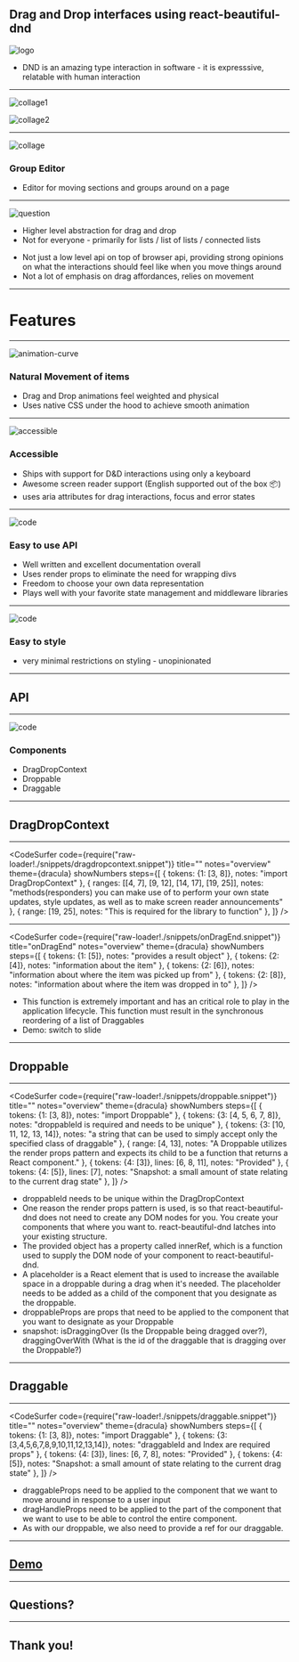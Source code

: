 



<Head>
  <title>DDC Hackers!</title>
</Head>

## Drag and Drop interfaces using react-beautiful-dnd
![logo](./images/rbdnd-logo.png)

<Notes>
  <ul>
    <li>DND is an amazing type interaction in software - it is expresssive, relatable with human interaction</li>
  </ul>
</Notes>

---


![collage1](./images/collage1.png)

![collage2](./images/collage2.png)

---


![collage](./images/cmsc-editor.png)

### Group Editor
<ul style={{ listStyle: 'none'}}>
  <li>Editor for moving sections and groups around on a page</li>
</ul>

---


![question](./images/question.png)

<ul>
  <li>Higher level abstraction for drag and drop</li>
  <li>Not for everyone - primarily for lists / list of lists / connected lists </li>
</ul>


<Notes>
  <ul>
    <li>Not just a low level api on top of browser api,  providing strong opinions on what the interactions should feel like when you move things around</li>
    <li> Not a lot of emphasis on drag affordances, relies on movement</li>
  </ul>
</Notes>

---

# Features

---


![animation-curve](./images/dnd-ease-in-out-small.png)

### Natural Movement of items
<ul style={{padding: "50px"}}>
    <li>Drag and Drop animations feel weighted and physical</li>
    <li>Uses native CSS under the hood to achieve smooth animation</li>
</ul>

---


![accessible](./images/accessibility.png)

### Accessible
<ul style={{padding: "50px"}}>
    <li>Ships with support for D&D interactions using only a keyboard</li>
    <li>Awesome screen reader support (English supported out of the box 📦)</li>
    <li>uses aria attributes for drag interactions, focus and error states</li>
</ul>

---


![code](./images/react.png)

### Easy to use API
<ul style={{padding: "50px"}}>
    <li>Well written and excellent documentation overall</li>
    <li>Uses render props to eliminate the need for wrapping divs</li>
    <li>Freedom to choose your own data representation</li>
    <li>Plays well with your favorite state management and middleware libraries</li>
</ul>

---



![code](./images/styling.gif)

### Easy to style
<ul style={{padding: "50px"}}>
  <li>very minimal restrictions on styling - unopinionated </li>
</ul>

---
## API

---



![code](./images/api.gif)

### Components
<ul style={{padding: "50px", listStyle: 'none'}}>
  <Appear>
    <li>DragDropContext</li>
    <li>Droppable</li>
    <li>Draggable</li>
  </Appear>
</ul>

---

## DragDropContext

---

<CodeSurfer
  code={require("raw-loader!./snippets/dragdropcontext.snippet")}
  title="<DragDropContext>"
  notes="overview"
  theme={dracula}
  showNumbers
  steps={[
    { tokens: {1: [3, 8]}, notes: "import DragDropContext" },
    { ranges: [[4, 7], [9, 12], [14, 17], [19, 25]], notes: "methods(responders) you can make use of to perform your own state updates, style updates, as well as to make screen reader announcements" },
    { range: [19, 25], notes: "This is required for the library to function" },
  ]}
/>

---

<CodeSurfer
  code={require("raw-loader!./snippets/onDragEnd.snippet")}
  title="onDragEnd"
  notes="overview"
  theme={dracula}
  showNumbers
  steps={[
    { tokens: {1: [5]}, notes: "provides a result object" },
    { tokens: {2: [4]}, notes: "information about the item" },
    { tokens: {2: [6]}, notes: "information about where the item was picked up from" },
    { tokens: {2: [8]}, notes: "information about where the item was dropped in to" },
  ]}
/>

<Notes>
  <ul>
    <li>This function is extremely important and has an critical role to play in the application lifecycle. This function must result in the synchronous reordering of a list of Draggables</li>
    <li>Demo: switch to slide</li>
  </ul>
</Notes>

---

## Droppable

---

<CodeSurfer
  code={require("raw-loader!./snippets/droppable.snippet")}
  title="<Droppable>"
  notes="overview"
  theme={dracula}
  showNumbers
  steps={[
    { tokens: {1: [3, 8]}, notes: "import Droppable" },
    { tokens: {3: [4, 5, 6, 7, 8]}, notes: "droppableId is required and needs to be unique" },
    { tokens: {3: [10, 11, 12, 13, 14]}, notes: "a string that can be used to simply accept only the specified class of draggable" },
    { range: [4, 13], notes: "A Droppable utilizes the render props pattern and expects its child to be a function that returns a React component." },
    { tokens: {4: [3]}, lines: [6, 8, 11], notes: "Provided" },
    { tokens: {4: [5]}, lines: [7], notes: "Snapshot:  a small amount of state relating to the current drag state" },
  ]}
/>

<Notes>
  <ul>
    <li>droppableId needs to be unique within the DragDropContext</li>
    <li>One reason the render props pattern is used, is so that react-beautiful-dnd does not need to create any DOM nodes for you. You create your components that where you want to. react-beautiful-dnd latches into your existing structure.</li>
    <li>The provided object has a property called innerRef, which is a function used to supply the DOM node of your component to react-beautiful-dnd.</li>
    <li>A placeholder is a React element that is used to increase the available space in a droppable during a drag when it's needed. The placeholder needs to be added as a child of the component that you designate as the droppable.</li>
    <li>droppableProps are props that need to be applied to the component that you want to designate as your Droppable</li>
    <li>snapshot: isDraggingOver (Is the Droppable being dragged over?), draggingOverWith (What is the id of the draggable that is dragging over the Droppable?)</li>
  </ul>
</Notes>

---

## Draggable

---

<CodeSurfer
  code={require("raw-loader!./snippets/draggable.snippet")}
  title="<Draggable>"
  notes="overview"
  theme={dracula}
  showNumbers
  steps={[
    { tokens: {1: [3, 8]}, notes: "import Draggable" },
    { tokens: {3: [3,4,5,6,7,8,9,10,11,12,13,14]}, notes: "draggableId and Index are required props" },
    { tokens: {4: [3]}, lines: [6, 7, 8], notes: "Provided" },
    { tokens: {4: [5]}, notes: "Snapshot:  a small amount of state relating to the current drag state" },
  ]}
/>

<Notes>
  <ul>
    <li>draggableProps need to be applied to the component that we want to move around in response to a user input</li>
    <li>dragHandleProps need to be applied to the part of the component that we want to use to be able to control the entire component.</li>
    <li>As with our droppable, we also need to provide a ref for our draggable.</li>
  </ul>
</Notes>

---

<h2><a href="https://sharp-keller-12f625.netlify.com/" target="_BLANK">Demo</a></h2>

---

## Questions? 

---

## Thank you!
